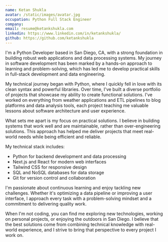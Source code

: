 ```yaml
---
name: Ketan Shukla
avatar: /static/images/avatar.jpg
occupation: Python Full Stack Engineer
company:
email: resume@ketankshukla.com
linkedin: https://www.linkedin.com/in/ketankshukla/
github: https://github.com/ketankshukla
---
```


I'm a Python Developer based in San Diego, CA, with a strong foundation in building robust web applications and data processing systems. My journey in software development has been marked by a hands-on approach to learning and problem-solving, which has led me to develop practical skills in full-stack development and data engineering.

My technical journey began with Python, where I quickly fell in love with its clean syntax and powerful libraries. Over time, I've built a diverse portfolio of projects that showcase my ability to create functional solutions. I've worked on everything from weather applications and ETL pipelines to blog platforms and data analysis tools, each project teaching me valuable lessons about software architecture and user experience.

What sets me apart is my focus on practical solutions. I believe in building systems that work well and are maintainable, rather than over-engineering solutions. This approach has helped me deliver projects that meet real-world needs while being efficient and reliable.

My technical stack includes:
- Python for backend development and data processing
- Next.js and React for modern web interfaces
- Tailwind CSS for responsive design
- SQL and NoSQL databases for data storage
- Git for version control and collaboration

I'm passionate about continuous learning and enjoy tackling new challenges. Whether it's optimizing a data pipeline or improving a user interface, I approach every task with a problem-solving mindset and a commitment to delivering quality work.

When I'm not coding, you can find me exploring new technologies, working on personal projects, or enjoying the outdoors in San Diego. I believe that the best solutions come from combining technical knowledge with real-world experience, and I strive to bring that perspective to every project I work on.
